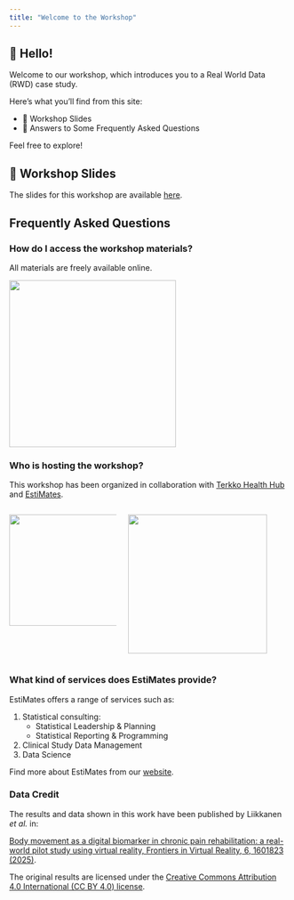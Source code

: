 ```yaml
---
title: "Welcome to the Workshop"
---
```


## 👋 Hello!

Welcome to our workshop, which introduces you to a Real World Data (RWD) case study. 

Here’s what you’ll find from this site:

- 📑 Workshop Slides
- 💬 Answers to Some Frequently Asked Questions


Feel free to explore!

## 📑 Workshop Slides

The slides for this workshop are available [here](https://terojii.github.io/terkko-ws/slides.html).

## Frequently Asked Questions

### How do I access the workshop materials?

All materials are freely available online.

![](images/qrcode_terojii.github.io.png){width=300}

### Who is hosting the workshop?

This workshop has been organized in collaboration with [Terkko Health Hub](https://terkko.fi/) and [EstiMates](https://estimates.fi/).

:::: {.columns}

::: {.column width="40%"}

![](images/logo.png){width=200}


:::

::: {.column width="60%"}

![](images/Terkko_white_header_logo_variaatio.png){width=250}

:::

::::


### What kind of services does EstiMates provide?

EstiMates offers a range of services such as:

1. Statistical consulting:
    + Statistical Leadership & Planning
    + Statistical Reporting & Programming
2. Clinical Study Data Management
3. Data Science

Find more about EstiMates from our [website](https://estimates.fi/).

### Data Credit

The results and data shown in this work have been published by Liikkanen *et al.* in:

[Body movement as a digital biomarker in chronic pain rehabilitation: a real-world pilot study using virtual reality, Frontiers in Virtual Reality, 6, 1601823 (2025)](https://doi.org/10.3389/frvir.2025.1601823). 

The original results are licensed under the [Creative Commons Attribution 4.0 International (CC BY 4.0) license](https://creativecommons.org/licenses/by/4.0/).

